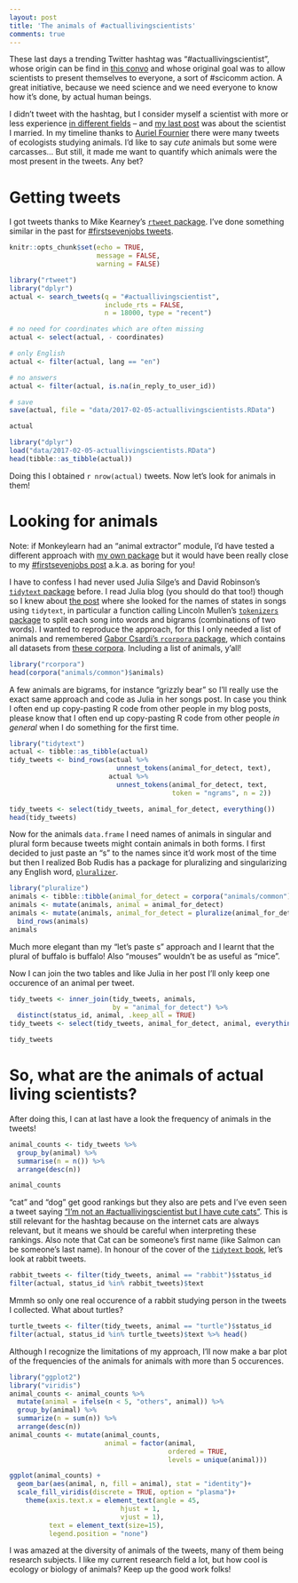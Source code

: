 ```yaml
---
layout: post
title: 'The animals of #actuallivingscientists'
comments: true
---
```


These last days a trending Twitter hashtag was "#actuallivingscientist", whose origin can be find in [this convo](https://twitter.com/darthmom7/status/827268431799922688?ref_src=twsrc%5Etfw) and whose original goal was to allow scientists to present themselves to everyone, a sort of #scicomm action. A great initiative, because we need science and we need everyone to know how it's done, by actual human beings. 

I didn't tweet with the hashtag, but I consider myself a scientist with more or less experience [in different fields](http://www.masalmon.eu/bio/) -- and [my last post](http://www.masalmon.eu/2017/02/03/chemist/) was about the scientist I married. In my timeline thanks to [Auriel Fournier](https://twitter.com/RallidaeRule) there were many tweets of ecologists studying animals. I'd like to say _cute_ animals but some were carcasses... But still, it made me want to quantify which animals were the most present in the tweets. Any bet?

<!--more-->

# Getting tweets

I got tweets thanks to Mike Kearney's [`rtweet` package](https://github.com/mkearney/rtweet). I've done something similar in the past for [#firstsevenjobs tweets](http://www.masalmon.eu/2016/10/02/first7jobs-repost/).


```r
knitr::opts_chunk$set(echo = TRUE,
                      message = FALSE,
                      warning = FALSE)
```

```r
library("rtweet")
library("dplyr")
actual <- search_tweets(q = "#actuallivingscientist",
                        include_rts = FALSE,
                        n = 18000, type = "recent")

# no need for coordinates which are often missing
actual <- select(actual, - coordinates)

# only English
actual <- filter(actual, lang == "en")

# no answers
actual <- filter(actual, is.na(in_reply_to_user_id))

# save
save(actual, file = "data/2017-02-05-actuallivingscientists.RData")

actual
```

```r
library("dplyr")
load("data/2017-02-05-actuallivingscientists.RData")
head(tibble::as_tibble(actual))
```

Doing this I obtained `r nrow(actual)` tweets. Now let's look for animals in them!

# Looking for animals

Note: if Monkeylearn had an "animal extractor" module, I'd have tested a different approach with [my own package](https://github.com/ropensci/monkeylearn) but it would have been really close to my [#firstsevenjobs post](http://www.masalmon.eu/2016/10/02/first7jobs-repost/) a.k.a. as boring for you!

I have to confess I had never used Julia Silge's and David Robinson's [`tidytext` package](https://github.com/juliasilge/tidytext) before. I read Julia blog (you should do that too!) though so I knew about [the post](http://juliasilge.com/blog/Song-Lyrics-Across/) where she looked for the names of states in songs using `tidytext`, in particular a function calling Lincoln Mullen's [`tokenizers` package](https://github.com/ropensci/tokenizers) to split each song into words and bigrams (combinations of two words). I wanted to reproduce the approach, for this I only needed a list of animals and remembered [Gabor Csardi's `rcorpora` package](https://github.com/gaborcsardi/rcorpora), which contains all datasets from [these corpora](https://github.com/dariusk/corpora). Including a list of animals, y'all!

```r
library("rcorpora")
head(corpora("animals/common")$animals)
```

A few animals are bigrams, for instance "grizzly bear" so I'll really use the exact same approach and code as Julia in her songs post. In case you think I often end up copy-pasting R code from other people in my blog posts, please know that I often end up copy-pasting R code from other people _in general_ when I do something for the first time.

```r
library("tidytext")
actual <- tibble::as_tibble(actual)
tidy_tweets <- bind_rows(actual %>% 
                           unnest_tokens(animal_for_detect, text),
                         actual %>% 
                           unnest_tokens(animal_for_detect, text, 
                                         token = "ngrams", n = 2))

tidy_tweets <- select(tidy_tweets, animal_for_detect, everything())
head(tidy_tweets)

```

Now for the animals `data.frame` I need names of animals in singular and plural form because tweets might contain animals in both forms. I first decided to just paste an "s" to the names since it'd work most of the time but then I realized Bob Rudis has a package for pluralizing and singularizing any English word, [`pluralizer`](https://github.com/hrbrmstr/pluralize). 


```r
library("pluralize")
animals <- tibble::tibble(animal_for_detect = corpora("animals/common")$animals)
animals <- mutate(animals, animal = animal_for_detect)
animals <- mutate(animals, animal_for_detect = pluralize(animal_for_detect)) %>%
  bind_rows(animals)
animals
```

Much more elegant than my "let's paste s" approach and I learnt that the plural of buffalo is buffalo! Also "mouses" wouldn't be as useful as "mice".

Now I can join the two tables and like Julia in her post I'll only keep one occurence of an animal per tweet.

```r
tidy_tweets <- inner_join(tidy_tweets, animals,
                          by = "animal_for_detect") %>%
  distinct(status_id, animal, .keep_all = TRUE)
tidy_tweets <- select(tidy_tweets, animal_for_detect, animal, everything())

tidy_tweets

```

# So, what are the animals of actual living scientists?

After doing this, I can at last have a look the frequency of animals in the tweets!

```r
animal_counts <- tidy_tweets %>% 
  group_by(animal) %>% 
  summarise(n = n()) %>% 
  arrange(desc(n))

animal_counts

```

"cat" and "dog" get good rankings but they also are pets and I've even seen a tweet saying ["I'm not an #actuallivingscientist but I have cute cats"](https://twitter.com/pooter03/status/827650864240275459). This is still relevant for the hashtag because on the internet cats are always relevant, but it means we should be careful when interpreting these rankings. Also note that Cat can be someone's first name (like Salmon can be someone's last name). In honour of the cover of the [`tidytext` book](http://tidytextmining.com/), let's look at rabbit tweets.

```r
rabbit_tweets <- filter(tidy_tweets, animal == "rabbit")$status_id
filter(actual, status_id %in% rabbit_tweets)$text

```

Mmmh so only one real occurence of a rabbit studying person in the tweets I collected. What about turtles?

```r
turtle_tweets <- filter(tidy_tweets, animal == "turtle")$status_id
filter(actual, status_id %in% turtle_tweets)$text %>% head()

```

Although I recognize the limitations of my approach, I'll now make a bar plot of the frequencies of the animals for animals with more than 5 occurences.


```r
library("ggplot2")
library("viridis")
animal_counts <- animal_counts %>%
  mutate(animal = ifelse(n < 5, "others", animal)) %>%
  group_by(animal) %>%
  summarize(n = sum(n)) %>%
  arrange(desc(n))
animal_counts <- mutate(animal_counts,
                        animal = factor(animal,
                                        ordered = TRUE,
                                        levels = unique(animal)))

ggplot(animal_counts) +
  geom_bar(aes(animal, n, fill = animal), stat = "identity")+
  scale_fill_viridis(discrete = TRUE, option = "plasma")+
    theme(axis.text.x = element_text(angle = 45,
                            hjust = 1,
                            vjust = 1),
          text = element_text(size=15),
          legend.position = "none")
```

I was amazed at the diversity of animals of the tweets, many of them being research subjects. I like my current research field a lot, but how cool is ecology or biology of animals? Keep up the good work folks!  